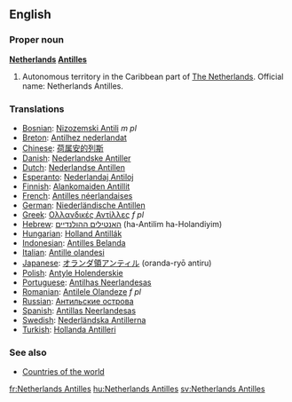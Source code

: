 ==English==
{{wikipedia}}
===Proper noun===
'''[[Netherlands]] [[Antilles]]'''

# Autonomous territory in the Caribbean part of [[The Netherlands]]. Official name: Netherlands Antilles.
===Translations===

*[[Bosnian]]: [[Nizozemski Antili]] ''m pl''
*[[Breton]]: [[Antilhez nederlandat]]
*[[Chinese]]: [[荷属安的列斯]]
*[[Danish]]: [[Nederlandske Antiller]]
*[[Dutch]]: [[Nederlandse Antillen]]
*[[Esperanto]]: [[Nederlandaj Antiloj]]
*[[Finnish]]: [[Alankomaiden Antillit]]
*[[French]]: [[Antilles néerlandaises]]
*[[German]]: [[Niederländische Antillen]]
*[[Greek]]: [[Ολλανδικές Αντίλλες]] ''f pl''
*[[Hebrew]]: [[האנטילים ההולנדיים]] (ha-Antilim ha-Holandiyim)
*[[Hungarian]]: [[Holland Antillák]]
*[[Indonesian]]: [[Antilles Belanda]]
*[[Italian]]: [[Antille olandesi]]
*[[Japanese]]: [[オランダ領アンティル]] (oranda-ryō antiru)
*[[Polish]]: [[Antyle Holenderskie]]
*[[Portuguese]]: [[Antilhas Neerlandesas]]
*[[Romanian]]: [[Antilele Olandeze]] ''f pl''
*[[Russian]]: [[Антильские острова]]
*[[Spanish]]: [[Antillas Neerlandesas]]
*[[Swedish]]: [[Nederländska Antillerna]]
*[[Turkish]]: [[Hollanda Antilleri]]

===See also===
* [[Countries of the world]]

[[fr:Netherlands Antilles]]
[[hu:Netherlands Antilles]]
[[sv:Netherlands Antilles]]